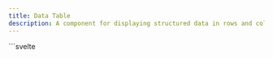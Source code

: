 ```yaml
---
title: Data Table
description: A component for displaying structured data in rows and columns.
---
```



<Tabs>
  <TabItem label="Preview">
    <DataTablePreview />
  </TabItem>
  <TabItem label="Usage">
    ```svelte
    <script lang="ts">
        import { DataTable } from "@dxdns/feflow"

        const data = Array.from(Array(10)).map((_, index) => ({
            id: index,
            label: `test-${index}`
        }))
    </script>

    <DataTable {data} />
    ```

  </TabItem>
</Tabs>
